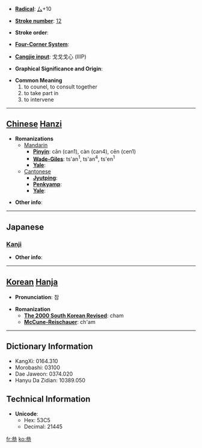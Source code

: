 * '''[[Wiktionary:Chinese radical index| Radical]]''': [[Wiktionary:Chinese radical index 厶|厶]]+10

* '''[[Wiktionary:Chinese total strokes index|Stroke number]]''': [[Wiktionary:Chinese total strokes index 12|12]]

* '''Stroke order''': 

* '''[[Wiktionary:Chinese four corner index|Four-Corner System]]''': 

* '''[[Wiktionary:Chinese Cangjie index|Cangjie input]]''': 戈戈戈心 (IIIP)

* '''Graphical Significance and Origin''': 

* '''Common Meaning'''
*#to counel, to consult together
*# to take part in
*# to intervene


----

== [[Chinese]] [[Hanzi]] ==

* '''Romanizations'''
** [[Mandarin]]
*** '''[[Pinyin]]''': cān (can1), càn (can4), cēn (cen1)
*** '''[[Wade-Giles]]''': ts'an<sup>1</sup>, ts'an<sup>4</sup>, ts'en<sup>1</sup>
*** '''[[Yale]]''': 
**[[Cantonese]]
***'''[[Jyutping]]''':
***'''[[Penkyamp]]''': 
***'''[[Yale]]''': 

* '''Other info''': 

----

==Japanese==
===[[Kanji]]===
{{kanji|on readings=[[さん]] (san)|kun readings=[[まいる]] (mairu)}}

* '''Other info''':  

----

== [[Korean]] [[Hanja]] ==

* '''Pronunciation''': 참

* '''Romanization'''
** '''[[The 2000 South Korean Revised Romanization|The 2000 South Korean Revised]]''': cham
** '''[[McCune-Reischauer]]''': ch'am

----

== Dictionary Information ==

* KangXi: 0164.310
* Morobashi: 03100
* Dae Jaweon: 0374.020
* Hanyu Da Zidian: 10389.050

== Technical Information ==

* '''Unicode''':
** Hex: 53C5
** Decimal: 21445

[[fr:叅]]
[[ko:叅]]
